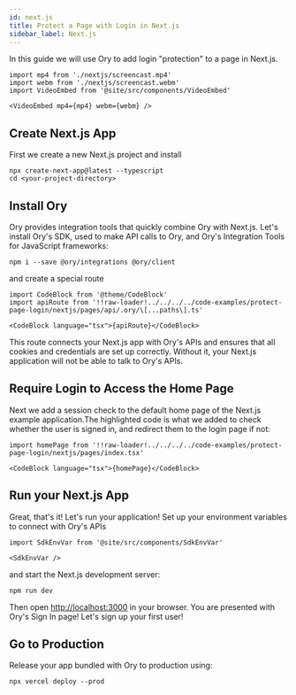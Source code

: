 ```yaml
---
id: next.js
title: Protect a Page with Login in Next.js
sidebar_label: Next.js
---
```


In this guide we will use Ory to add login "protection" to a page in Next.js.

```mdx-code-block
import mp4 from './nextjs/screencast.mp4'
import webm from './nextjs/screencast.webm'
import VideoEmbed from '@site/src/components/VideoEmbed'

<VideoEmbed mp4={mp4} webm={webm} />
```

## Create Next.js App

First we create a new Next.js project and install

```shell-session
npx create-next-app@latest --typescript
cd <your-project-directory>
```

## Install Ory

Ory provides integration tools that quickly combine Ory with Next.js. Let's
install Ory's SDK, used to make API calls to Ory, and Ory's Integration Tools
for JavaScript frameworks:

```shell-session
npm i --save @ory/integrations @ory/client
```

and create a special route

```mdx-code-block
import CodeBlock from '@theme/CodeBlock'
import apiRoute from '!!raw-loader!../../../../code-examples/protect-page-login/nextjs/pages/api/.ory/\[...paths\].ts'

<CodeBlock language="tsx">{apiRoute}</CodeBlock>
```

This route connects your Next.js app with Ory's APIs and ensures that all
cookies and credentials are set up correctly. Without it, your Next.js
application will not be able to talk to Ory's APIs.

## Require Login to Access the Home Page

Next we add a session check to the default home page of the Next.js example
application.The highlighted code is what we added to check whether the user is
signed in, and redirect them to the login page if not:

```mdx-code-block
import homePage from '!!raw-loader!../../../../code-examples/protect-page-login/nextjs/pages/index.tsx'

<CodeBlock language="tsx">{homePage}</CodeBlock>
```

## Run your Next.js App

Great, that's it! Let's run your application! Set up your environment variables
to connect with Ory's APIs

```mdx-code-block
import SdkEnvVar from '@site/src/components/SdkEnvVar'

<SdkEnvVar />
```

and start the Next.js development server:

```shell-session
npm run dev
```

Then open [http://localhost:3000](http://localhost:3000) in your browser. You
are presented with Ory's Sign In page! Let's sign up your first user!

## Go to Production

Release your app bundled with Ory to production using:

```shell-session
npx vercel deploy --prod
```
